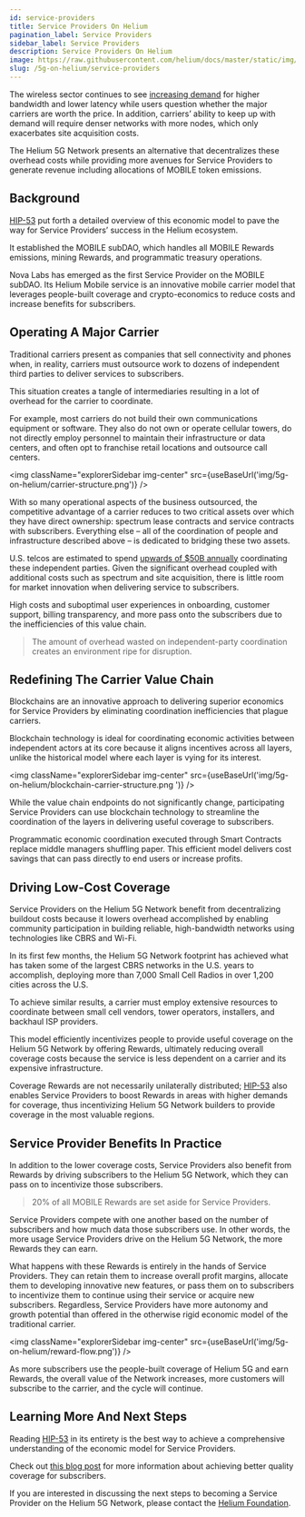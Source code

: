 ```yaml
---
id: service-providers
title: Service Providers On Helium
pagination_label: Service Providers
sidebar_label: Service Providers
description: Service Providers On Helium
image: https://raw.githubusercontent.com/helium/docs/master/static/img/link-image.png
slug: /5g-on-helium/service-providers
---
```



The wireless sector continues to see
[increasing demand](https://www.opensignal.com/2022/10/20/how-mobile-network-experience-affects-churn-in-us-wireless-carriers)
for higher bandwidth and lower latency while users question whether the major carriers are worth the
price. In addition, carriers’ ability to keep up with demand will require denser networks with more
nodes, which only exacerbates site acquisition costs.

The Helium 5G Network presents an alternative that decentralizes these overhead costs while
providing more avenues for Service Providers to generate revenue including allocations of MOBILE
token emissions.

## Background

[HIP-53](https://github.com/helium/HIP/blob/main/0053-mobile-dao.md) put forth a detailed overview
of this economic model to pave the way for Service Providers’ success in the Helium ecosystem.

It established the MOBILE subDAO, which handles all MOBILE Rewards emissions, mining Rewards, and
programmatic treasury operations.

Nova Labs has emerged as the first Service Provider on the MOBILE subDAO. Its Helium Mobile service
is an innovative mobile carrier model that leverages people-built coverage and crypto-economics to
reduce costs and increase benefits for subscribers.

## Operating A Major Carrier

Traditional carriers present as companies that sell connectivity and phones when, in reality,
carriers must outsource work to dozens of independent third parties to deliver services to
subscribers.

This situation creates a tangle of intermediaries resulting in a lot of overhead for the carrier to
coordinate.

For example, most carriers do not build their own communications equipment or software. They also do
not own or operate cellular towers, do not directly employ personnel to maintain their
infrastructure or data centers, and often opt to franchise retail locations and outsource call
centers.

<img
  className="explorerSidebar img-center"
  src={useBaseUrl('img/5g-on-helium/carrier-structure.png')}
/>

With so many operational aspects of the business outsourced, the competitive advantage of a carrier
reduces to two critical assets over which they have direct ownership: spectrum lease contracts and
service contracts with subscribers. Everything else – all of the coordination of people and
infrastructure described above – is dedicated to bridging these two assets.

U.S. telcos are estimated to spend
[upwards of $50B annually](https://oiehba6yxwcxqwxwmmtfxrz2pwthwd2626nvkaqwexll2jsagd3q.arweave.net/cghwg9i9hXha9mMmW8c6faZ7D17Xm1UCFiXWvSZAMPc)
coordinating these independent parties. Given the significant overhead coupled with additional costs
such as spectrum and site acquisition, there is little room for market innovation when delivering
service to subscribers.

High costs and suboptimal user experiences in onboarding, customer support, billing transparency,
and more pass onto the subscribers due to the inefficiencies of this value chain.

> The amount of overhead wasted on independent-party coordination creates an environment ripe for
> disruption.

## Redefining The Carrier Value Chain

Blockchains are an innovative approach to delivering superior economics for Service Providers by
eliminating coordination inefficiencies that plague carriers.

Blockchain technology is ideal for coordinating economic activities between independent actors at
its core because it aligns incentives across all layers, unlike the historical model where each
layer is vying for its interest.

<img
  className="explorerSidebar img-center"
  src={useBaseUrl('img/5g-on-helium/blockchain-carrier-structure.png ')}
/>

While the value chain endpoints do not significantly change, participating Service Providers can use
blockchain technology to streamline the coordination of the layers in delivering useful coverage to
subscribers.

Programmatic economic coordination executed through Smart Contracts replace middle managers
shuffling paper. This efficient model delivers cost savings that can pass directly to end users or
increase profits.

## Driving Low-Cost Coverage

Service Providers on the Helium 5G Network benefit from decentralizing buildout costs because it
lowers overhead accomplished by enabling community participation in building reliable,
high-bandwidth networks using technologies like CBRS and Wi-Fi.

In its first few months, the Helium 5G Network footprint has achieved what has taken some of the
largest CBRS networks in the U.S. years to accomplish, deploying more than 7,000 Small Cell Radios
in over 1,200 cities across the U.S.

To achieve similar results, a carrier must employ extensive resources to coordinate between small
cell vendors, tower operators, installers, and backhaul ISP providers.

This model efficiently incentivizes people to provide useful coverage on the Helium 5G Network by
offering Rewards, ultimately reducing overall coverage costs because the service is less dependent
on a carrier and its expensive infrastructure.

Coverage Rewards are not necessarily unilaterally distributed;
[HIP-53](https://github.com/helium/HIP/blob/main/0053-mobile-dao.md) also enables Service Providers
to boost Rewards in areas with higher demands for coverage, thus incentivizing Helium 5G Network
builders to provide coverage in the most valuable regions.

## Service Provider Benefits In Practice

In addition to the lower coverage costs, Service Providers also benefit from Rewards by driving
subscribers to the Helium 5G Network, which they can pass on to incentivize those subscribers.

> 20% of all MOBILE Rewards are set aside for Service Providers.

Service Providers compete with one another based on the number of subscribers and how much data
those subscribers use. In other words, the more usage Service Providers drive on the Helium 5G
Network, the more Rewards they can earn.

What happens with these Rewards is entirely in the hands of Service Providers. They can retain them
to increase overall profit margins, allocate them to developing innovative new features, or pass
them on to subscribers to incentivize them to continue using their service or acquire new
subscribers. Regardless, Service Providers have more autonomy and growth potential than offered in
the otherwise rigid economic model of the traditional carrier.

<img className="explorerSidebar img-center" src={useBaseUrl('img/5g-on-helium/reward-flow.png')} />

As more subscribers use the people-built coverage of Helium 5G and earn Rewards, the overall value
of the Network increases, more customers will subscribe to the carrier, and the cycle will continue.

## Learning More And Next Steps

Reading [HIP-53](https://github.com/helium/HIP/blob/main/0053-mobile-dao.md) in its entirety is the
best way to achieve a comprehensive understanding of the economic model for Service Providers.

Check out
[this blog post](https://blog.helium.com/mobile-proof-of-coverage-the-road-ahead-73a25601a13d) for
more information about achieving better quality coverage for subscribers.

If you are interested in discussing the next steps to becoming a Service Provider on the Helium 5G
Network, please contact the [Helium Foundation](mailto:hello@helium.foundation).
